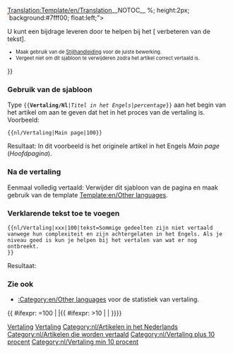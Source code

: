 <noinclude>[[Translation:Template/en/Translation]]</noinclude><noinclude>__NOTOC__ </noinclude>{{en/Ambox| type  = style
| image = Translation.png
| text  = <strong>Dit artikel wordt vertaald vanuit het oorspronkelijk Engelse artikel: <includeonly>[{{SERVER}}{{localurl:{{NAMESPACE}}:{{{1}}}|action=view}} {{{1}}}]</includeonly><noinclude>{{{1}}}</noinclude>.</strong>
<div>{{{tekst|}}}</div>
<div style="font-size: 90%">
<div style="margin:auto; text-align:Left;">Percentage: {{{2|0}}}%
<div style="width:200px; text-align:Left; border:1px solid #aaa; padding:1px; overflow:hidden;"><span style="width:{{#expr: ({{{2|0}}}/100) * 100}}%; height:2px; background:#7fff00; float:left;">&nbsp;</span><span style="width:{{#expr: 100 - ({{{2|0}}}/100) * 100}}%; height:2px; background:#ff7f50; float:left;">&nbsp;</span></div>
</div>
U kunt een bijdrage leveren door te helpen bij het [{{SERVER}}{{localurl:{{NAMESPACE}}:{{PAGENAME}}|action=edit}} verbeteren van de tekst].
</div><div style="font-size: 80%">
* Maak gebruik van de [[nl/Stijlhandleiding|Stijlhandleiding]] voor de juiste bewerking.
* Vergeet niet om dit sjabloon te verwijderen zodra het artikel correct vertaald is.
</div>
}}<noinclude>

===Gebruik van de sjabloon===
Type <code><nowiki>{{</nowiki>'''Vertaling/Nl'''|''Titel in het Engels''|''percentage''<nowiki>}}</nowiki></code> aan het begin van het artikel om aan te geven dat het in het proces van de vertaling is.
Voorbeeld:
<pre>{{nl/Vertaling|Main page|100}}</pre>
Resultaat:
{{nl/Vertaling|Main page|100}}
In dit voorbeeld is het originele artikel in het Engels ''Main page'' (''Hoofdpagina'').
===Na de vertaling===
Eenmaal volledig vertaald: Verwijder dit sjabloon van de pagina en maak gebruik van de template [[Template:en/Other languages]].
===Verklarende tekst toe te voegen===
<pre>{{nl/Vertaling|xxx|100|tekst=Sommige gedeelten zijn niet vertaald vanwege hun complexiteit en zijn achtergelaten in het Engels. Als je niveau goed is kun je helpen bij het vertalen van wat er nog ontbreekt.
}}</pre>
Resultaat:
{{nl/Vertaling|xxx|100|tekst=Sommige gedeelten zijn niet vertaald vanwege hun complexiteit en zijn achtergelaten in het Engels. Als je niveau goed is kun je helpen bij het vertalen van wat er nog ontbreekt.}}

=== Zie ook===
*[[:Category:en/Other languages]] voor de statistiek van vertaling.

[[Category:nl/Sjablonen|Vertaling]][[Category:nl/Berichtenbox|Vertaling]][[Category:nl/Artikelen in het Nederlands]]
</noinclude><includeonly>{{ #ifexpr: {{{2|0}}}=100 | |[[Category:nl/Artikelen die worden vertaald]]{{ #ifexpr: {{{2|0}}}>10 | [[Category:nl/Vertaling plus 10 procent]] | [[Category:nl/Vertaling min 10 procent]]}}}}</includeonly>